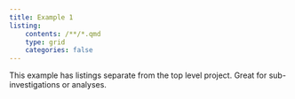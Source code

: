 ```yaml
---
title: Example 1
listing:
    contents: /**/*.qmd
    type: grid
    categories: false
---
```


This example has listings separate from the top level project. Great for sub-investigations or analyses.